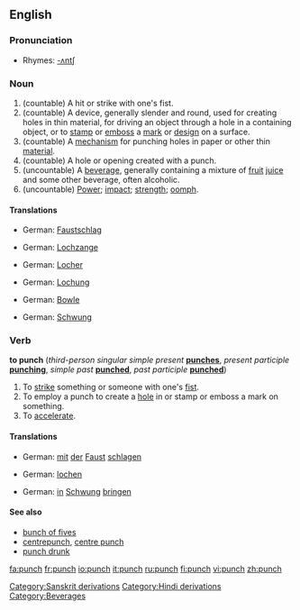 ==English==
{{wikipedia}}
===Pronunciation===
*Rhymes: [[Rhymes:English:-ʌntʃ|-ʌntʃ]]

===Noun===

{{en-noun|punches|-}}

# (countable) A hit or strike with one's fist.
# (countable) A device, generally slender and round, used for creating holes in thin material, for driving an object through a hole in a containing object, or to [[stamp]] or [[emboss]] a [[mark]] or [[design]] on a surface.
# (countable) A [[mechanism]] for punching holes in paper or other thin [[material]].
# (countable) A hole or opening created with a punch.
# (uncountable) A [[beverage]], generally containing a mixture of [[fruit]] [[juice]] and some other beverage, often alcoholic.
# (uncountable) [[power|Power]]; [[impact]]; [[strength]]; [[oomph]].

====Translations====
{{trans-top|A hit or strike with one's fist}}
*German: [[Faustschlag]] {{m}}
{{trans-mid}}
{{trans-bottom}}

{{trans-top|A device for creating holes in thin material}}
*German: [[Lochzange]] {{f}}
{{trans-mid}}
{{trans-bottom}}

{{trans-top|A mechanism for punching holes in paper}}
*German: [[Locher]] {{m}}
{{trans-mid}}
{{trans-bottom}}

{{trans-top|A hole or opening created with a punch}}
*German: [[Lochung]] {{f}}
{{trans-mid}}
{{trans-bottom}}

{{trans-top|A beverage}}
*German: [[Bowle]] {{f}}
{{trans-mid}}
{{trans-bottom}}

{{trans-top|power; impact; strength; oomph}}
*German: [[Schwung]] {{m}}
{{trans-mid}}
{{trans-bottom}}

===Verb===
'''to punch''' (''third-person singular simple present'' '''[[punches]]''', ''present participle'' '''[[punching]]''', ''simple past'' '''[[punched]]''', ''past participle'' '''[[punched]]''')
#To [[strike]] something or someone with one's [[fist]].
#To employ a punch to create a [[hole]] in or stamp or emboss a mark on something.
#To [[accelerate]].

====Translations====
{{trans-top|To strike something or someone with one's fist}}
*German: [[mit]] [[der]] [[Faust]] [[schlagen]]
{{trans-mid}}
{{trans-bottom}}

{{trans-top|To employ a punch to create a hole}}
*German: [[lochen]]
{{trans-mid}}
{{trans-bottom}}

{{trans-top|To accelerate}}
*German: [[in]] [[Schwung]] [[bringen]]
{{trans-mid}}
{{trans-bottom}}

[[Category:Sanskrit derivations]]
[[Category:Hindi derivations]]
[[Category:Beverages]]

====See also====
*[[bunch of fives]]
*[[centrepunch]], [[centre punch]]
*[[punch drunk]]

[[fa:punch]]
[[fr:punch]]
[[io:punch]]
[[it:punch]]
[[ru:punch]]
[[fi:punch]]
[[vi:punch]]
[[zh:punch]]